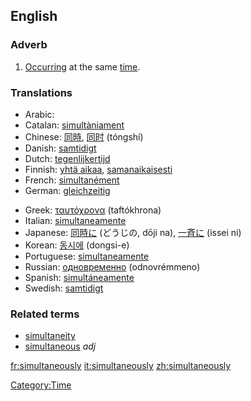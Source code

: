 ==English==

===Adverb===
# [[Occur]]ring at the same [[time]].

===Translations===
{{top}}
*Arabic: {{ARchar|[[معا|معًا]]}} {{IPAchar|(máʕan)}}
*Catalan: [[simultàniament]]
*Chinese: [[同時]], [[同时]] (tóngshí)
*Danish: [[samtidigt]]
*Dutch: [[tegenlijkertijd]]
*Finnish: [[yhtä aikaa]], [[samanaikaisesti]]
*French: [[simultanément]]
*German: [[gleichzeitig]]
{{mid}}
*Greek: [[ταυτόχρονα]] (taftókhrona)
*Italian: [[simultaneamente]]
*Japanese: [[同時に]] (どうじの, dōji na), [[一斉に]] (issei ni)
*Korean: [[동시에]] (dongsi-e)
*Portuguese: [[simultaneamente]]
*Russian: [[одновременно]] (odnovrémmeno)
*Spanish: [[simultáneamente]]
*Swedish: [[samtidigt]]
{{bottom}}

===Related terms===
*[[simultaneity]] {{pos n}}
*[[simultaneous]] ''adj''

[[Category:Time]]

[[fr:simultaneously]]
[[it:simultaneously]]
[[zh:simultaneously]]